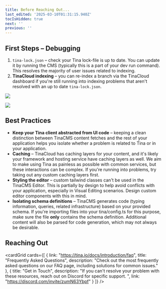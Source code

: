 ```yaml
---
title: Before Reaching Out...
last_edited: '2025-03-10T01:31:15.940Z'
tocIsHidden: true
next: ''
previous: ''
---
```


## First Steps – Debugging

1. `tina-lock.json` – check your Tina lock-file is up to date. You can update it by running the CMS (typically this is a part of your dev run command). This resolves the majority of user issues related to indexing.
2. **TinaCloud indexing** – you can re-index a branch via the TinaCloud dashboard if you're still running into indexing problems that aren't resolved with an up to date `tina-lock.json`.

![](/img/docs/SCR-20250310-jybh.png)

![](/img/docs/SCR-20250310-jylo.png)

## Best Practices

*  **Keep your Tina client abstracted from UI code** – keeping a clean distinction between TinaCMS content fetches and the rest of your application helps you isolate whether a problem is related to Tina or in your application.
*  **Caching** – TinaCloud has caching layers for your content, and it's likely your framework and hosting service have caching layers as well. We aim to make using Tina as painless as possible with common services, but these interactions can be complex. If you're running into problems, try taking out any custom caching layers first.
*  **Styling the editor** – custom tailwind classes can't be used in the TinaCMS Editor. This is partially by design to help avoid conflicts with your application, especially in Visual Editing scenarios. Design custom editor components with this in mind.
*  **Isolating schema definitions** – TinaCMS generates code (typing information, queries, related infrastructure) based on your provided schema. If you're importing files into your tina/config.ts  for this purpose, make sure the file **only** contains the schema definition. Additional content will also be parsed for code generation, which may not always be desirable.

## Reaching Out

<cardGrid
  cards={[
    {
      link: "https://tina.io/docs/introduction/faq",
      title: "Frequently Asked Questions",
      description:
        "Check out the most frequently asked questions on our FAQ page, including solutions for common issues."
    },
    {
      title: "Get in Touch",
      description:
        "If you can't resolve your problem with these resources, reach out on Discord for specific support. ",
      link: "https://discord.com/invite/zumN63Ybpf"
    }
  ]}
/>
